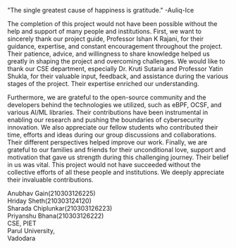 "The single greatest cause of happiness is gratitude."
-Auliq-Ice

The completion of this project would not have been possible without the help and support of many people and institutions. First, we want to sincerely thank our project guide, Professor Ishan K Rajani, for their guidance, expertise, and constant encouragement throughout the project. Their patience, advice, and willingness to share knowledge helped us greatly in shaping the project and overcoming challenges. We would like to thank our CSE department, especially Dr. Kruti Sutaria and Professor Yatin Shukla, for their valuable input, feedback, and assistance during the various stages of the project. Their expertise enriched our understanding.

Furthermore, we are grateful to the open-source community and the developers behind the technologies we utilized, such as eBPF, OCSF, and various AI/ML libraries. Their contributions have been instrumental in enabling our research and pushing the boundaries of cybersecurity innovation. We also appreciate our fellow students who contributed their time, efforts and ideas during our group discussions and collaborations. Their different perspectives helped improve our work. Finally, we are grateful to our families and friends for their unconditional love, support and motivation that gave us strength during this challenging journey. Their belief in us was vital. This project would not have succeeded without the collective efforts of all these people and institutions. We deeply appreciate their invaluable contributions.

Anubhav Gain(210303126225)  
Hriday Sheth(210303124120)  
Sharada Chiplunkar(210303126223)  
Priyanshu Bhana(210303126222)  
CSE, PIET  
Parul University,  
Vadodara
